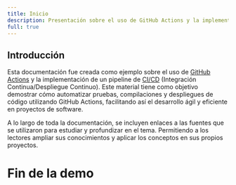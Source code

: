 ```yaml
---
title: Inicio
description: Presentación sobre el uso de GitHub Actions y la implementación de un pipeline de CI/CD
full: true
---
```


## Introducción

Esta documentación fue creada como ejemplo sobre el uso de [GitHub Actions](https://github.com/features/actions) y la implementación de un pipeline de [CI/CD](https://github.com/resources/articles/devops/ci-cd) (Integración Continua/Despliegue Continuo). Este material tiene como objetivo demostrar cómo automatizar pruebas, compilaciones y despliegues de código utilizando GitHub Actions, facilitando así el desarrollo ágil y eficiente en proyectos de software.

A lo largo de toda la documentación, se incluyen enlaces a las fuentes que se utilizaron para estudiar y profundizar en el tema. Permitiendo a los lectores ampliar sus conocimientos y aplicar los conceptos en sus propios proyectos.

# Fin de la demo